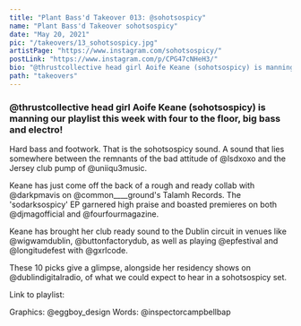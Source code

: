 ```yaml
---
title: "Plant Bass'd Takeover 013: @sohotsospicy"
name: "Plant Bass'd Takeover sohotsospicy"
date: "May 20, 2021"
pic: "/takeovers/13_sohotsospicy.jpg"
artistPage: "https://www.instagram.com/sohotsospicy/"
postLink: "https://www.instagram.com/p/CPG47cNHeH3/"
bio: "@thrustcollective head girl Aoife Keane (sohotsospicy) is manning our playlist this week with four to the floor, big bass and electro!"
path: "takeovers"
---
```


### @thrustcollective head girl Aoife Keane (sohotsospicy) is manning our playlist this week with four to the floor, big bass and electro!

Hard bass and footwork. That is the sohotsospicy sound. A sound that lies somewhere between the remnants of the bad attitude of @lsdxoxo and the Jersey club pump of @uniiqu3music.

Keane has just come off the back of a rough and ready collab with @darkpmavis on @common\_\_\_\_ground's Talamh Records. The 'sodarksospicy' EP garnered high praise and boasted premieres on both @djmagofficial and @fourfourmagazine.

Keane has brought her club ready sound to the Dublin circuit in venues like @wigwamdublin, @buttonfactorydub, as well as playing @epfestival and @longitudefest with @gxrlcode.

These 10 picks give a glimpse, alongside her residency shows on @dublindigitalradio, of what we could expect to hear in a sohotsospicy set.

Link to playlist: <HoverLink url="open.spotify.com/playlist/5skAgzUfGmZLwrOPNLnGVf" name="Plant Bass'd Picks." external inline />

Graphics: @eggboy_design
Words: @inspectorcampbellbap
